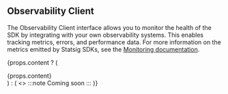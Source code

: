 ## Observability Client

The Observability Client interface allows you to monitor the health of the SDK by integrating with your own observability systems. This enables tracking metrics, errors, and performance data. For more information on the metrics emitted by Statsig SDKs, see the [Monitoring documentation](/sdk_monitoring).

{props.content ? (
  <div>{props.content}</div>
) : (
  <>
    :::note
    Coming soon
    :::
  </>
)}
